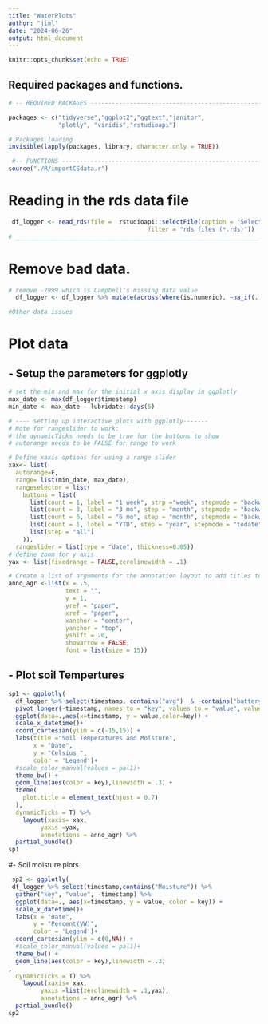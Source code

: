 ```yaml
---
title: "WaterPlots"
author: "jiml"
date: "2024-06-26"
output: html_document
---
```


```r
knitr::opts_chunk$set(echo = TRUE)
```

## Required packages and functions.

```r
# -- REQUIRED PACKAGES -------------------------------------------------------

packages <- c("tidyverse","ggplot2","ggtext","janitor",
              "plotly", "viridis","rstudioapi")

# Packages loading
invisible(lapply(packages, library, character.only = TRUE))

 #-- FUNCTIONS ---------------------------------------------------------------
source("./R/importCSdata.r")

```
# Reading in the rds data file

```r

 df_logger <- read_rds(file =  rstudioapi::selectFile(caption = "Select logger data rds file",
                                       filter = "rds files (*.rds)"))
# _______________________________________________________________________________

```
# Remove bad data.

```r
# remove -7999 which is Campbell's missing data value
  df_logger <- df_logger %>% mutate(across(where(is.numeric), ~na_if(.,-7999))) 

#Other data issues


```
# Plot data
## - Setup the parameters for ggplotly
```r
# set the min and max for the initial x axis display in ggplotly
max_date <- max(df_logger$timestamp)
min_date <- max_date - lubridate::days(5) 

# ---- Setting up interactive plots with ggplotly-------
# Note for rangeslider to work:
# the dynamicTicks needs to be true for the buttons to show
# autorange needs to be FALSE for range to work

# Define xaxis options for using a range slider
xax<- list( 
  autorange=F,
  range= list(min_date, max_date),
  rangeselector = list(
    buttons = list(
      list(count = 1, label = "1 week", strp ="week", stepmode = "backward"),
      list(count = 3, label = "3 mo", step = "month", stepmode = "backward"),
      list(count = 6, label = "6 mo", step = "month", stepmode = "backward"),
      list(count = 1, label = "YTD", step = "year", stepmode = "todate"),
      list(step = "all")
    )),
  rangeslider = list(type = "date", thickness=0.05))
# define zoom for y axis
yax <- list(fixedrange = FALSE,zerolinewidth = .1)

# Create a list of arguments for the annotation layout to add titles to the subplots
anno_agr <-list(x = .5,
                text = "",
                y = 1,
                yref = "paper",
                xref = "paper",
                xanchor = "center",
                yanchor = "top",
                yshift = 20,
                showarrow = FALSE,
                font = list(size = 15))
```
## - Plot soil Tempertures

``` r
  
sp1 <- ggplotly(
  df_logger %>% select(timestamp, contains("avg")  & -contains("battery")) %>%                                                
  pivot_longer(-timestamp, names_to = "key", values_to = "value", values_drop_na = TRUE) %>%
  ggplot(data=.,aes(x=timestamp, y = value,color=key)) +
  scale_x_datetime()+
  coord_cartesian(ylim = c(-15,15)) +
  labs(title ="Soil Temperatures and Moisture",
       x = "Date",
       y = "Celsius ",
       color = 'Legend')+
  #scale_color_manual(values = pal1)+
  theme_bw() +
  geom_line(aes(color = key),linewidth = .3) +
  theme(
    plot.title = element_text(hjust = 0.7)
  ),
  dynamicTicks = T) %>% 
    layout(xaxis= xax,
         yaxis =yax,
         annotations = anno_agr) %>% 
  partial_bundle()
sp1
```
 #- Soil moisture plots
 
``` r
 
 sp2 <- ggplotly(
 df_logger %>% select(timestamp,contains("Moisture")) %>%
  gather("key", "value", -timestamp) %>%
  ggplot(data=., aes(x=timestamp, y = value, color = key)) +
  scale_x_datetime()+
  labs(x = "Date",
       y = "Percent(VW)",
       color = 'Legend')+
  coord_cartesian(ylim = c(0,NA)) +
  #scale_color_manual(values = pal1)+
  theme_bw() +
  geom_line(aes(color = key),linewidth = .3) 
,
  dynamicTicks = T) %>% 
    layout(xaxis= xax,
         yaxis =list(zerolinewidth = .1,yax),
         annotations = anno_agr) %>% 
  partial_bundle()
sp2

```
